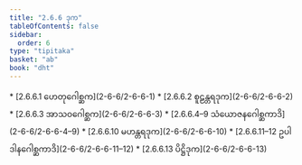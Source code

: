 ```yaml
---
title: "2.6.6 ဒုက"
tableOfContents: false
sidebar:
  order: 6
type: "tipitaka"
basket: "ab"
book: "dht"
---
```



<DynamicBreadcrumb />



<TableOfContents book="dht" section="2.6.6">
* [2.6.6.1 ဟေတုဂေါစ္ဆက](2-6-6/2-6-6-1)
* [2.6.6.2 စူဠန္တရဒုက](2-6-6/2-6-6-2)
* [2.6.6.3 အာသဝဂေါစ္ဆက](2-6-6/2-6-6-3)
* [2.6.6.4–9 သံယောဇနဂေါစ္ဆကာဒိ](2-6-6/2-6-6-4–9)
* [2.6.6.10 မဟန္တရဒုက](2-6-6/2-6-6-10)
* [2.6.6.11–12 ဥပါဒါနဂေါစ္ဆကာဒိ](2-6-6/2-6-6-11–12)
* [2.6.6.13 ပိဋ္ဌိဒုက](2-6-6/2-6-6-13)
</TableOfContents>